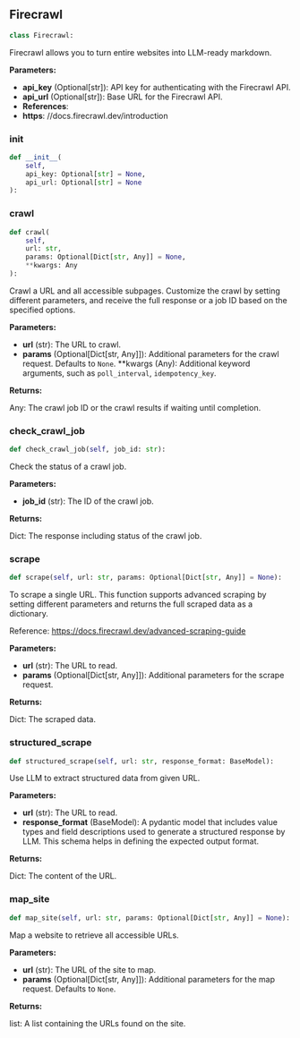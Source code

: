 <a id="camel.loaders.firecrawl_reader"></a>

<a id="camel.loaders.firecrawl_reader.Firecrawl"></a>

## Firecrawl

```python
class Firecrawl:
```

Firecrawl allows you to turn entire websites into LLM-ready markdown.

**Parameters:**

- **api_key** (Optional[str]): API key for authenticating with the Firecrawl API.
- **api_url** (Optional[str]): Base URL for the Firecrawl API.
- **References**: 
- **https**: //docs.firecrawl.dev/introduction

<a id="camel.loaders.firecrawl_reader.Firecrawl.__init__"></a>

### __init__

```python
def __init__(
    self,
    api_key: Optional[str] = None,
    api_url: Optional[str] = None
):
```

<a id="camel.loaders.firecrawl_reader.Firecrawl.crawl"></a>

### crawl

```python
def crawl(
    self,
    url: str,
    params: Optional[Dict[str, Any]] = None,
    **kwargs: Any
):
```

Crawl a URL and all accessible subpages. Customize the crawl by
setting different parameters, and receive the full response or a job
ID based on the specified options.

**Parameters:**

- **url** (str): The URL to crawl.
- **params** (Optional[Dict[str, Any]]): Additional parameters for the crawl request. Defaults to `None`. **kwargs (Any): Additional keyword arguments, such as `poll_interval`, `idempotency_key`.

**Returns:**

  Any: The crawl job ID or the crawl results if waiting until
completion.

<a id="camel.loaders.firecrawl_reader.Firecrawl.check_crawl_job"></a>

### check_crawl_job

```python
def check_crawl_job(self, job_id: str):
```

Check the status of a crawl job.

**Parameters:**

- **job_id** (str): The ID of the crawl job.

**Returns:**

  Dict: The response including status of the crawl job.

<a id="camel.loaders.firecrawl_reader.Firecrawl.scrape"></a>

### scrape

```python
def scrape(self, url: str, params: Optional[Dict[str, Any]] = None):
```

To scrape a single URL. This function supports advanced scraping
by setting different parameters and returns the full scraped data as a
dictionary.

Reference: https://docs.firecrawl.dev/advanced-scraping-guide

**Parameters:**

- **url** (str): The URL to read.
- **params** (Optional[Dict[str, Any]]): Additional parameters for the scrape request.

**Returns:**

  Dict: The scraped data.

<a id="camel.loaders.firecrawl_reader.Firecrawl.structured_scrape"></a>

### structured_scrape

```python
def structured_scrape(self, url: str, response_format: BaseModel):
```

Use LLM to extract structured data from given URL.

**Parameters:**

- **url** (str): The URL to read.
- **response_format** (BaseModel): A pydantic model that includes value types and field descriptions used to generate a structured response by LLM. This schema helps in defining the expected output format.

**Returns:**

  Dict: The content of the URL.

<a id="camel.loaders.firecrawl_reader.Firecrawl.map_site"></a>

### map_site

```python
def map_site(self, url: str, params: Optional[Dict[str, Any]] = None):
```

Map a website to retrieve all accessible URLs.

**Parameters:**

- **url** (str): The URL of the site to map.
- **params** (Optional[Dict[str, Any]]): Additional parameters for the map request. Defaults to `None`.

**Returns:**

  list: A list containing the URLs found on the site.
